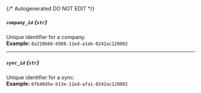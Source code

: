{/* Autogenerated DO NOT EDIT  */}
##### `company_id` *{`str`}*
Unique identifier for a company.
<br/>
**Example:** `8a210b68-6988-11ed-a1eb-0242ac120002`

---
##### `sync_id` *{`str`}*
Unique identifier for a sync.
<br/>
**Example:** `6fb40d5e-b13e-11ed-afa1-0242ac120002`


